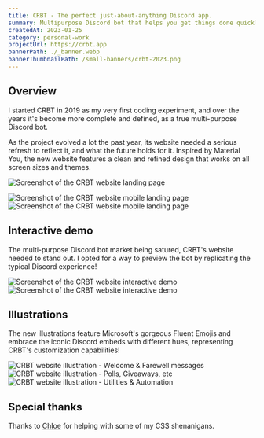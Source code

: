 ```yaml
---
title: CRBT - The perfect just-about-anything Discord app.
summary: Multipurpose Discord bot that helps you get things done quickly through user-friendly and customizable commands.
createdAt: 2023-01-25
category: personal-work
projectUrl: https://crbt.app
bannerPath: ./_banner.webp
bannerThumbnailPath: /small-banners/crbt-2023.png
---
```


## Overview

I started CRBT in 2019 as my very first coding experiment, and over the years it's become more
complete and defined, as a true multi-purpose Discord bot.

As the project evolved a lot the past year, its website needed a serious refresh to reflect it, and
what the future holds for it. Inspired by Material You, the new website features a clean and refined
design that works on all screen sizes and themes.

<img
  loading="lazy"
  class="stylized-element"
  src="https://s.clembs.com/ZmKBURU.png"
  alt="Screenshot of the CRBT website landing page"
/>

<img
  loading="lazy"
  class="stylized-element"
  src="https://s.clembs.com/HrAKXuB.png"
  alt="Screenshot of the CRBT website mobile landing page"
/>
<img
  loading="lazy"
  class="stylized-element"
  src="https://s.clembs.com/jitjVXS.png"
  alt="Screenshot of the CRBT website mobile landing page"
/>

## Interactive demo

The multi-purpose Discord bot market being satured, CRBT's website needed to stand out. I opted for a way to preview the bot by replicating the typical Discord experience!

<img
  loading="lazy"
  class="stylized-element"
  src="https://s.clembs.com/ODcBCJR.png"
  alt="Screenshot of the CRBT website interactive demo"
/>
<img
  loading="lazy"
  class="stylized-element"
  src="https://s.clembs.com/Hbo4iTd.png"
  alt="Screenshot of the CRBT website interactive demo"
/>

## Illustrations

The new illustrations feature Microsoft's gorgeous Fluent Emojis and embrace the iconic Discord embeds with different hues, representing CRBT's customization capabilities!

<img
  loading="lazy"
  class="stylized-element"
  src="https://crbt.app/assets/welcome.svg"
  alt="CRBT website illustration - Welcome & Farewell messages"
/>
<img
  loading="lazy"
  class="stylized-element"
  src="https://crbt.app/assets/main-features.svg"
  alt="CRBT website illustration - Polls, Giveaways, etc"
/>
<img
  loading="lazy"
  class="stylized-element"
  src="https://crbt.app/assets/utilities.svg"
  alt="CRBT website illustration - Utilities & Automation"
/>

## Special thanks

Thanks to [Chloe](https://paperdave.net) for helping with some of my CSS shenanigans.
